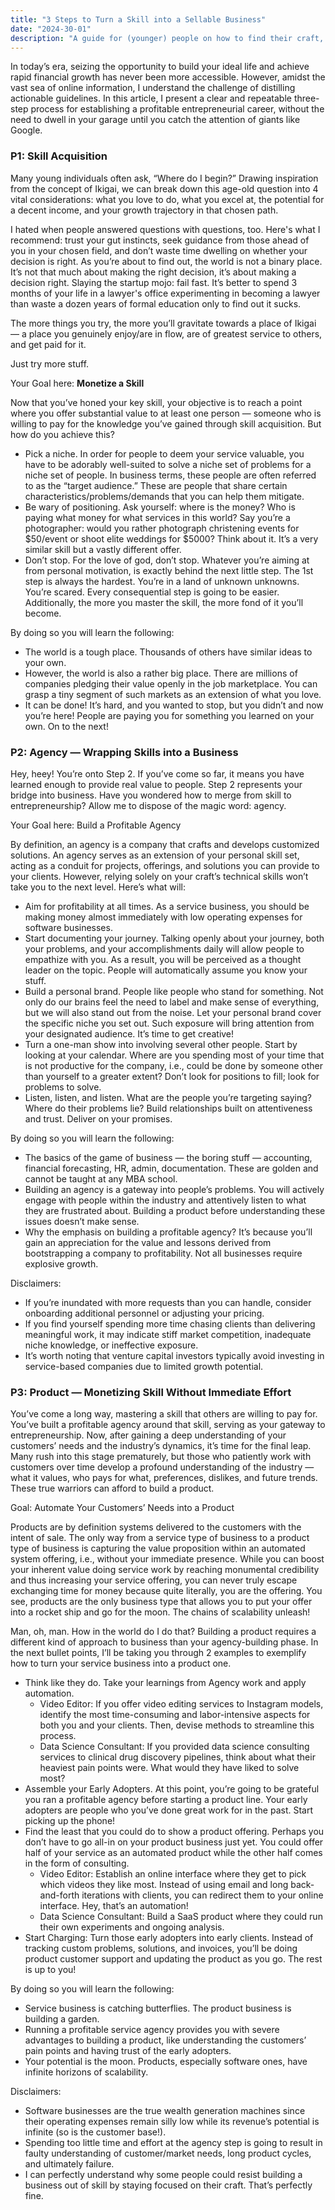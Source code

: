 ```yaml
---
title: "3 Steps to Turn a Skill into a Sellable Business"
date: "2024-30-01"
description: "A guide for (younger) people on how to find their craft, and turn it into a sellable business."
---
```


In today’s era, seizing the opportunity to build your ideal life and achieve rapid financial growth has never been more accessible. However, amidst the vast sea of online information, I understand the challenge of distilling actionable guidelines. In this article, I present a clear and repeatable three-step process for establishing a profitable entrepreneurial career, without the need to dwell in your garage until you catch the attention of giants like Google.

### P1: Skill Acquisition

Many young individuals often ask, “Where do I begin?” Drawing inspiration from the concept of Ikigai, we can break down this age-old question into 4 vital considerations: what you love to do, what you excel at, the potential for a decent income, and your growth trajectory in that chosen path.

<MDXImage src="/writings/ikigai.webp" alt="Ikigai" />

I hated when people answered questions with questions, too. Here's what I recommend: trust your gut instincts, seek guidance from those ahead of you in your chosen field, and don’t waste time dwelling on whether your decision is right. As you’re about to find out, the world is not a binary place. It’s not that much about making the right decision, it’s about making a decision right. Slaying the startup mojo: fail fast. It’s better to spend 3 months of your life in a lawyer's office experimenting in becoming a lawyer than waste a dozen years of formal education only to find out it sucks. 

The more things you try, the more you’ll gravitate towards a place of Ikigai — a place you genuinely enjoy/are in flow, are of greatest service to others, and get paid for it. 

Just try more stuff.

Your Goal here: **Monetize a Skill**

Now that you’ve honed your key skill, your objective is to reach a point where you offer substantial value to at least one person — someone who is willing to pay for the knowledge you’ve gained through skill acquisition. But how do you achieve this?

- Pick a niche. In order for people to deem your service valuable, you have to be adorably well-suited to solve a niche set of problems for a niche set of people. In business terms, these people are often referred to as the “target audience.” These are people that share certain characteristics/problems/demands that you can help them mitigate.
- Be wary of positioning. Ask yourself: where is the money? Who is paying what money for what services in this world? Say you’re a photographer: would you rather photograph christening events for $50/event or shoot elite weddings for $5000? Think about it. It’s a very similar skill but a vastly different offer.
- Don’t stop. For the love of god, don’t stop. Whatever you’re aiming at from personal motivation, is exactly behind the next little step. The 1st step is always the hardest. You’re in a land of unknown unknowns. You’re scared. Every consequential step is going to be easier. Additionally, the more you master the skill, the more fond of it you’ll become.

<MDXImage src="/writings/product.png" alt="Skills" />

By doing so you will learn the following:

- The world is a tough place. Thousands of others have similar ideas to your own.
- However, the world is also a rather big place. There are millions of companies pledging their value openly in the job marketplace. You can grasp a tiny segment of such markets as an extension of what you love.
- It can be done! It’s hard, and you wanted to stop, but you didn’t and now you’re here! People are paying you for something you learned on your own. On to the next!

### P2: Agency — Wrapping Skills into a Business

Hey, heey! You’re onto Step 2. If you’ve come so far, it means you have learned enough to provide real value to people. Step 2 represents your bridge into business. Have you wondered how to merge from skill to entrepreneurship? Allow me to dispose of the magic word: agency.

Your Goal here: Build a Profitable Agency

By definition, an agency is a company that crafts and develops customized solutions. An agency serves as an extension of your personal skill set, acting as a conduit for projects, offerings, and solutions you can provide to your clients. However, relying solely on your craft’s technical skills won’t take you to the next level. Here’s what will:

- Aim for profitability at all times. As a service business, you should be making money almost immediately with low operating expenses for software businesses.
- Start documenting your journey. Talking openly about your journey, both your problems, and your accomplishments daily will allow people to empathize with you. As a result, you will be perceived as a thought leader on the topic. People will automatically assume you know your stuff.
- Build a personal brand. People like people who stand for something. Not only do our brains feel the need to label and make sense of everything, but we will also stand out from the noise. Let your personal brand cover the specific niche you set out. Such exposure will bring attention from your designated audience. It’s time to get creative!
- Turn a one-man show into involving several other people. Start by looking at your calendar. Where are you spending most of your time that is not productive for the company, i.e., could be done by someone other than yourself to a greater extent? Don’t look for positions to fill; look for problems to solve.
- Listen, listen, and listen. What are the people you’re targeting saying? Where do their problems lie? Build relationships built on attentiveness and trust. Deliver on your promises.

By doing so you will learn the following:

- The basics of the game of business — the boring stuff — accounting, financial forecasting, HR, admin, documentation. These are golden and cannot be taught at any MBA school.
- Building an agency is a gateway into people’s problems. You will actively engage with people within the industry and attentively listen to what they are frustrated about. Building a product before understanding these issues doesn’t make sense.
- Why the emphasis on building a profitable agency? It’s because you’ll gain an appreciation for the value and lessons derived from bootstrapping a company to profitability. Not all businesses require explosive growth.

Disclaimers:

- If you’re inundated with more requests than you can handle, consider onboarding additional personnel or adjusting your pricing.
- If you find yourself spending more time chasing clients than delivering meaningful work, it may indicate stiff market competition, inadequate niche knowledge, or ineffective exposure.
- It’s worth noting that venture capital investors typically avoid investing in service-based companies due to limited growth potential.

### P3: Product — Monetizing Skill Without Immediate Effort

You’ve come a long way, mastering a skill that others are willing to pay for. You’ve built a profitable agency around that skill, serving as your gateway to entrepreneurship. Now, after gaining a deep understanding of your customers’ needs and the industry’s dynamics, it’s time for the final leap. Many rush into this stage prematurely, but those who patiently work with customers over time develop a profound understanding of the industry — what it values, who pays for what, preferences, dislikes, and future trends. These true warriors can afford to build a product.

Goal: Automate Your Customers’ Needs into a Product

Products are by definition systems delivered to the customers with the intent of sale. The only way from a service type of business to a product type of business is capturing the value proposition within an automated system offering, i.e., without your immediate presence. While you can boost your inherent value doing service work by reaching monumental credibility and thus increasing your service offering, you can never truly escape exchanging time for money because quite literally, you are the offering. You see, products are the only business type that allows you to put your offer into a rocket ship and go for the moon. The chains of scalability unleash!

Man, oh, man. How in the world do I do that? Building a product requires a different kind of approach to business than your agency-building phase. In the next bullet points, I’ll be taking you through 2 examples to exemplify how to turn your service business into a product one.

- Think like they do. Take your learnings from Agency work and apply automation.
  - Video Editor: If you offer video editing services to Instagram models, identify the most time-consuming and labor-intensive aspects for both you and your clients. Then, devise methods to streamline this process.
  - Data Science Consultant: If you provided data science consulting services to clinical drug discovery pipelines, think about what their heaviest pain points were. What would they have liked to solve most?
- Assemble your Early Adopters. At this point, you’re going to be grateful you ran a profitable agency before starting a product line. Your early adopters are people who you’ve done great work for in the past. Start picking up the phone!
- Find the least that you could do to show a product offering. Perhaps you don’t have to go all-in on your product business just yet. You could offer half of your service as an automated product while the other half comes in the form of consulting.
  - Video Editor: Establish an online interface where they get to pick which videos they like most. Instead of using email and long back-and-forth iterations with clients, you can redirect them to your online interface. Hey, that’s an automation!
  - Data Science Consultant: Build a SaaS product where they could run their own experiments and ongoing analysis.
- Start Charging: Turn those early adopters into early clients. Instead of tracking custom problems, solutions, and invoices, you’ll be doing product customer support and updating the product as you go. The rest is up to you!

By doing so you will learn the following:

- Service business is catching butterflies. The product business is building a garden.
- Running a profitable service agency provides you with severe advantages to building a product, like understanding the customers’ pain points and having trust of the early adopters.
- Your potential is the moon. Products, especially software ones, have infinite horizons of scalability.

Disclaimers:

- Software businesses are the true wealth generation machines since their operating expenses remain silly low while its revenue’s potential is infinite (so is the customer base!).
- Spending too little time and effort at the agency step is going to result in faulty understanding of customer/market needs, long product cycles, and ultimately failure.
- I can perfectly understand why some people could resist building a business out of skill by staying focused on their craft. That’s perfectly fine.